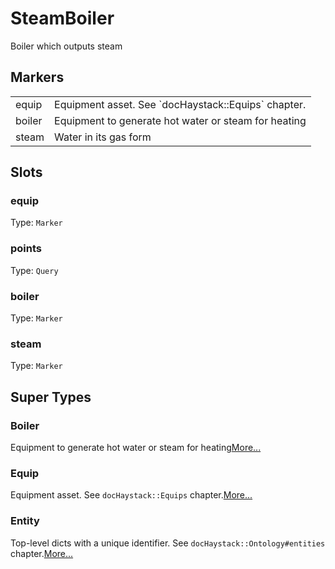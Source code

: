 # SteamBoiler
Boiler which outputs steam
## Markers
<table>
<tbody>
<tr>
<td className='p-2 align-top'><span className='bg-sky-200 rounded-md px-3 py-1 text-sky-700 block font-semibold text-center text-sm'>equip </span></td>
<td className='p-2 align-top'>Equipment asset. See `docHaystack::Equips` chapter.</td>
</tr>
<tr>
<td className='p-2 align-top'><span className='bg-sky-200 rounded-md px-3 py-1 text-sky-700 block font-semibold text-center text-sm'>boiler </span></td>
<td className='p-2 align-top'>Equipment to generate hot water or steam for heating</td>
</tr>
<tr>
<td className='p-2 align-top'><span className='bg-sky-200 rounded-md px-3 py-1 text-sky-700 block font-semibold text-center text-sm'>steam </span></td>
<td className='p-2 align-top'>Water in its gas form</td>
</tr>
</tbody>
</table>

## Slots

### equip
Type: `Marker`

### points
Type: `Query`

### boiler
Type: `Marker`

### steam
Type: `Marker`



## Super Types
### Boiler
Equipment to generate hot water or steam for heating[More...](./Boiler)

### Equip
Equipment asset.
See `docHaystack::Equips` chapter.[More...](./Equip)

### Entity
Top-level dicts with a unique identifier.
See `docHaystack::Ontology#entities` chapter.[More...](./Entity)


